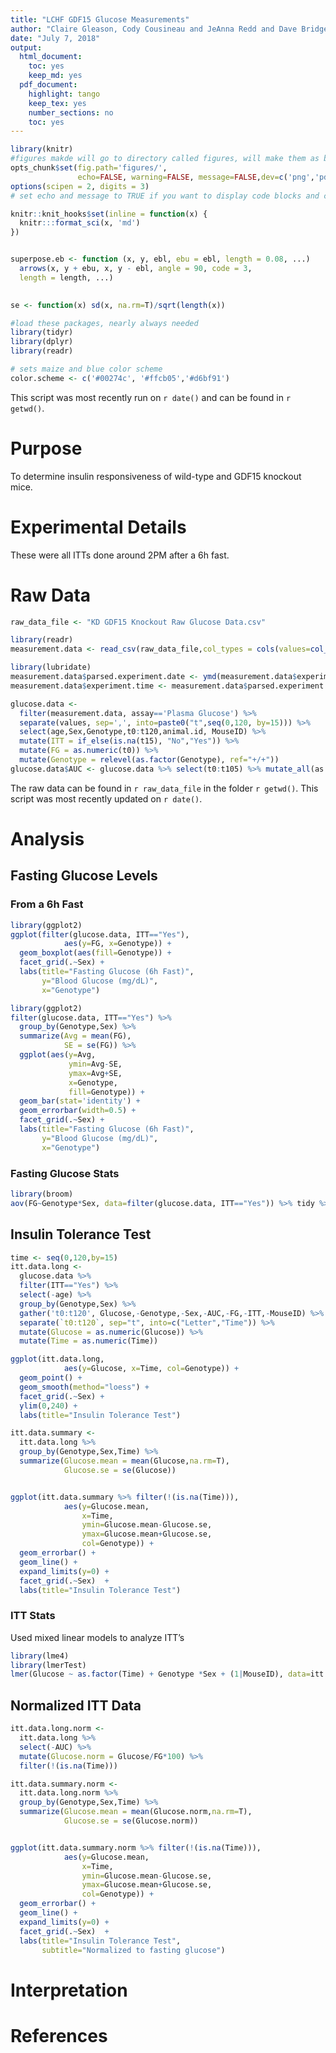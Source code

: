 ```yaml
---
title: "LCHF GDF15 Glucose Measurements"
author: "Claire Gleason, Cody Cousineau and JeAnna Redd and Dave Bridges"
date: "July 7, 2018"
output:
  html_document:
    toc: yes
    keep_md: yes
  pdf_document:
    highlight: tango
    keep_tex: yes
    number_sections: no
    toc: yes
---
```


```r
library(knitr)
#figures makde will go to directory called figures, will make them as both png and pdf files 
opts_chunk$set(fig.path='figures/',
               echo=FALSE, warning=FALSE, message=FALSE,dev=c('png','pdf'))
options(scipen = 2, digits = 3)
# set echo and message to TRUE if you want to display code blocks and code output respectively

knitr::knit_hooks$set(inline = function(x) {
  knitr:::format_sci(x, 'md')
})


superpose.eb <- function (x, y, ebl, ebu = ebl, length = 0.08, ...)
  arrows(x, y + ebu, x, y - ebl, angle = 90, code = 3,
  length = length, ...)

  
se <- function(x) sd(x, na.rm=T)/sqrt(length(x))

#load these packages, nearly always needed
library(tidyr)
library(dplyr)
library(readr)

# sets maize and blue color scheme
color.scheme <- c('#00274c', '#ffcb05','#d6bf91')
```

This script was most recently run on `r date()` and can be found in `r getwd()`.

# Purpose

To determine insulin responsiveness of wild-type and GDF15 knockout mice.

# Experimental Details

These were all ITTs done around 2PM after a 6h fast.

# Raw Data


```r
raw_data_file <- "KD GDF15 Knockout Raw Glucose Data.csv"

library(readr) 
measurement.data <- read_csv(raw_data_file,col_types = cols(values=col_character()))

library(lubridate)
measurement.data$parsed.experiment.date <- ymd(measurement.data$experiment.date)
measurement.data$experiment.time <- measurement.data$parsed.experiment.date - ymd('2017-06-28')

glucose.data <- 
  filter(measurement.data, assay=='Plasma Glucose') %>%
  separate(values, sep=',', into=paste0("t",seq(0,120, by=15))) %>%
  select(age,Sex,Genotype,t0:t120,animal.id, MouseID) %>%
  mutate(ITT = if_else(is.na(t15), "No","Yes")) %>%
  mutate(FG = as.numeric(t0)) %>%
  mutate(Genotype = relevel(as.factor(Genotype), ref="+/+"))
glucose.data$AUC <- glucose.data %>% select(t0:t105) %>% mutate_all(as.numeric) %>% rowSums(., na.rm=F)
```

The raw data can be found in `r raw_data_file` in the folder `r getwd()`.  This script was most recently updated on `r date()`.

# Analysis

## Fasting Glucose Levels

### From a 6h Fast

```r
library(ggplot2)
ggplot(filter(glucose.data, ITT=="Yes"),
            aes(y=FG, x=Genotype)) +
  geom_boxplot(aes(fill=Genotype)) +
  facet_grid(.~Sex) +
  labs(title="Fasting Glucose (6h Fast)",
       y="Blood Glucose (mg/dL)",
       x="Genotype")
```

```r
library(ggplot2)
filter(glucose.data, ITT=="Yes") %>%
  group_by(Genotype,Sex) %>%
  summarize(Avg = mean(FG),
            SE = se(FG)) %>%
  ggplot(aes(y=Avg,
             ymin=Avg-SE,
             ymax=Avg+SE,
             x=Genotype,
             fill=Genotype)) +
  geom_bar(stat='identity') +
  geom_errorbar(width=0.5) +
  facet_grid(.~Sex) +
  labs(title="Fasting Glucose (6h Fast)",
       y="Blood Glucose (mg/dL)",
       x="Genotype")
```

### Fasting Glucose Stats

```r
library(broom)
aov(FG~Genotype*Sex, data=filter(glucose.data, ITT=="Yes")) %>% tidy %>% kable(caption="2x2 ANOVA with interaction between genotype and sex for fasting glucose")
```


## Insulin Tolerance Test

```r
time <- seq(0,120,by=15)
itt.data.long <- 
  glucose.data %>%
  filter(ITT=="Yes") %>%
  select(-age) %>%
  group_by(Genotype,Sex) %>%
  gather('t0:t120', Glucose,-Genotype,-Sex,-AUC,-FG,-ITT,-MouseID) %>%
  separate(`t0:t120`, sep="t", into=c("Letter","Time")) %>%
  mutate(Glucose = as.numeric(Glucose)) %>%
  mutate(Time = as.numeric(Time))

ggplot(itt.data.long,
            aes(y=Glucose, x=Time, col=Genotype)) + 
  geom_point() +
  geom_smooth(method="loess") +
  facet_grid(.~Sex) +
  ylim(0,240) +
  labs(title="Insulin Tolerance Test")
```


```r
itt.data.summary <-
  itt.data.long %>%
  group_by(Genotype,Sex,Time) %>%
  summarize(Glucose.mean = mean(Glucose,na.rm=T),
            Glucose.se = se(Glucose))


ggplot(itt.data.summary %>% filter(!(is.na(Time))),
            aes(y=Glucose.mean, 
                x=Time, 
                ymin=Glucose.mean-Glucose.se, 
                ymax=Glucose.mean+Glucose.se, 
                col=Genotype)) + 
  geom_errorbar() +
  geom_line() +
  expand_limits(y=0) +
  facet_grid(.~Sex)  +
  labs(title="Insulin Tolerance Test")
```




### ITT Stats

Used mixed linear models to analyze ITT's

```r
library(lme4)
library(lmerTest)
lmer(Glucose ~ as.factor(Time) + Genotype *Sex + (1|MouseID), data=itt.data.long %>% filter(!is.na(Time))) %>% anova %>% kable(caption="Mixed linear models for effects on ITT")
```

## Normalized ITT Data

```r
itt.data.long.norm <-
  itt.data.long %>%
  select(-AUC) %>%
  mutate(Glucose.norm = Glucose/FG*100) %>%
  filter(!(is.na(Time))) 

itt.data.summary.norm <-
  itt.data.long.norm %>%
  group_by(Genotype,Sex,Time) %>%
  summarize(Glucose.mean = mean(Glucose.norm,na.rm=T),
            Glucose.se = se(Glucose.norm))


ggplot(itt.data.summary.norm %>% filter(!(is.na(Time))),
            aes(y=Glucose.mean, 
                x=Time, 
                ymin=Glucose.mean-Glucose.se, 
                ymax=Glucose.mean+Glucose.se, 
                col=Genotype)) + 
  geom_errorbar() +
  geom_line() +
  expand_limits(y=0) +
  facet_grid(.~Sex)  +
  labs(title="Insulin Tolerance Test",
       subtitle="Normalized to fasting glucose")
```




# Interpretation

# References

